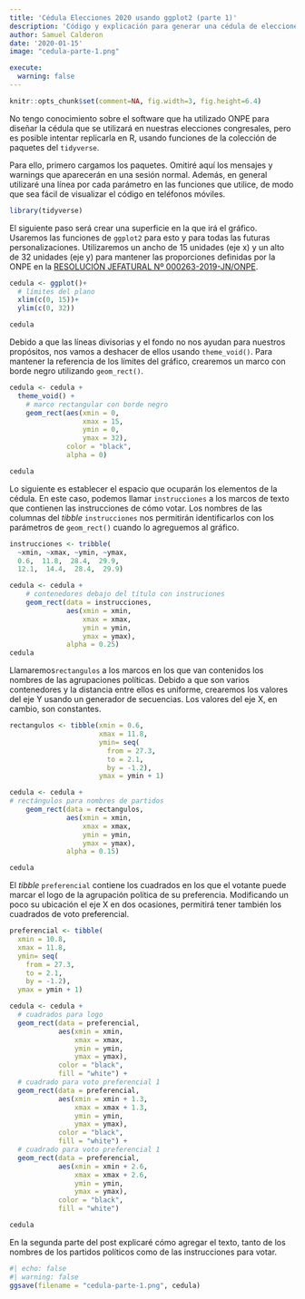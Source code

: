 ```yaml
---
title: 'Cédula Elecciones 2020 usando ggplot2 (parte 1)'
description: 'Código y explicación para generar una cédula de elecciones congresales - Diseño'
author: Samuel Calderon
date: '2020-01-15'
image: "cedula-parte-1.png"

execute: 
  warning: false
---
```


```r
knitr::opts_chunk$set(comment=NA, fig.width=3, fig.height=6.4)
```


No tengo conocimiento sobre el software que ha utilizado ONPE para diseñar la cédula que se utilizará en nuestras elecciones congresales, pero es posible intentar replicarla en R, usando funciones de la colección de paquetes del `tidyverse`. 

Para ello, primero cargamos los paquetes.  Omitiré aquí los mensajes y warnings que aparecerán en una sesión normal. Además, en general utilizaré una línea por cada parámetro en las funciones que utilice, de modo que sea fácil de visualizar el código en teléfonos móviles. 

```r
library(tidyverse)
```


El siguiente paso será crear una superficie en la que irá el gráfico. Usaremos las funciones de `ggplot2` para esto y para todas las futuras personalizaciones. Utilizaremos un ancho de 15 unidades (eje x) y un alto de 32 unidades (eje y) para mantener las proporciones definidas por la ONPE en la [RESOLUCIÓN JEFATURAL Nº 000263-2019-JN/ONPE](https://busquedas.elperuano.pe/normaslegales/aprueban-modelos-definitivos-de-cedulas-de-sufragio-para-vot-resolucion-jefatural-n-000263-2019-jnonpe-1835783-1/).

```r
cedula <- ggplot()+
  # límites del plano
  xlim(c(0, 15))+
  ylim(c(0, 32))

cedula
```

Debido a que las líneas divisorias y el fondo no nos ayudan para nuestros propósitos, nos vamos a deshacer de ellos usando `theme_void()`. Para mantener la referencia de los límites del gráfico, crearemos un marco con borde negro utilizando `geom_rect()`.

```r
cedula <- cedula +
  theme_void() +
    # marco rectangular con borde negro
    geom_rect(aes(xmin = 0, 
                  xmax = 15, 
                  ymin = 0, 
                  ymax = 32), 
              color = "black", 
              alpha = 0)

cedula
```

Lo siguiente es establecer el espacio que ocuparán los elementos de la cédula. En este caso, podemos llamar `instrucciones` a los marcos de texto que contienen las instrucciones de cómo votar. Los nombres de las columnas del *tibble* `instrucciones` nos permitirán identificarlos con los parámetros de `geom_rect()` cuando lo agreguemos al gráfico.

```r
instrucciones <- tribble(
  ~xmin, ~xmax, ~ymin, ~ymax,
  0.6,  11.8,  28.4,  29.9,
  12.1,  14.4,  28.4,  29.9)

cedula <- cedula +
    # contenedores debajo del título con instruciones
    geom_rect(data = instrucciones, 
              aes(xmin = xmin, 
                  xmax = xmax,
                  ymin = ymin, 
                  ymax = ymax), 
              alpha = 0.25)
cedula

```

Llamaremos`rectangulos` a los marcos en los que van contenidos los nombres de las agrupaciones políticas. Debido a que son varios contenedores y la distancia entre ellos es uniforme, crearemos los valores del eje Y usando un generador de secuencias. Los valores del eje X, en cambio, son constantes.

```r
rectangulos <- tibble(xmin = 0.6, 
                      xmax = 11.8, 
                      ymin= seq(
                        from = 27.3, 
                        to = 2.1, 
                        by = -1.2), 
                      ymax = ymin + 1)

cedula <- cedula +
# rectángulos para nombres de partidos
    geom_rect(data = rectangulos, 
              aes(xmin = xmin, 
                  xmax = xmax,
                  ymin = ymin, 
                  ymax = ymax), 
              alpha = 0.15)

cedula
```


El *tibble* `preferencial` contiene los cuadrados en los que el votante puede marcar el logo de la agrupación política de su preferencia. Modificando un poco su ubicación el eje X en dos ocasiones, permitirá tener también los cuadrados de voto preferencial.

```r
preferencial <- tibble(
  xmin = 10.8, 
  xmax = 11.8, 
  ymin= seq(
    from = 27.3, 
    to = 2.1, 
    by = -1.2), 
  ymax = ymin + 1)

cedula <- cedula +
  # cuadrados para logo 
  geom_rect(data = preferencial, 
            aes(xmin = xmin, 
                xmax = xmax,
                ymin = ymin, 
                ymax = ymax), 
            color = "black", 
            fill = "white") +
  # cuadrado para voto preferencial 1
  geom_rect(data = preferencial, 
            aes(xmin = xmin + 1.3, 
                xmax = xmax + 1.3,
                ymin = ymin, 
                ymax = ymax), 
            color = "black", 
            fill = "white") +
  # cuadrado para voto preferencial 1
  geom_rect(data = preferencial, 
            aes(xmin = xmin + 2.6, 
                xmax = xmax + 2.6,
                ymin = ymin, 
                ymax = ymax), 
            color = "black", 
            fill = "white")

cedula
```

En la segunda parte del post explicaré cómo agregar el texto, tanto de los nombres de los partidos políticos como de las instrucciones para votar. 

```r
#| echo: false
#| warning: false
ggsave(filename = "cedula-parte-1.png", cedula)
```

